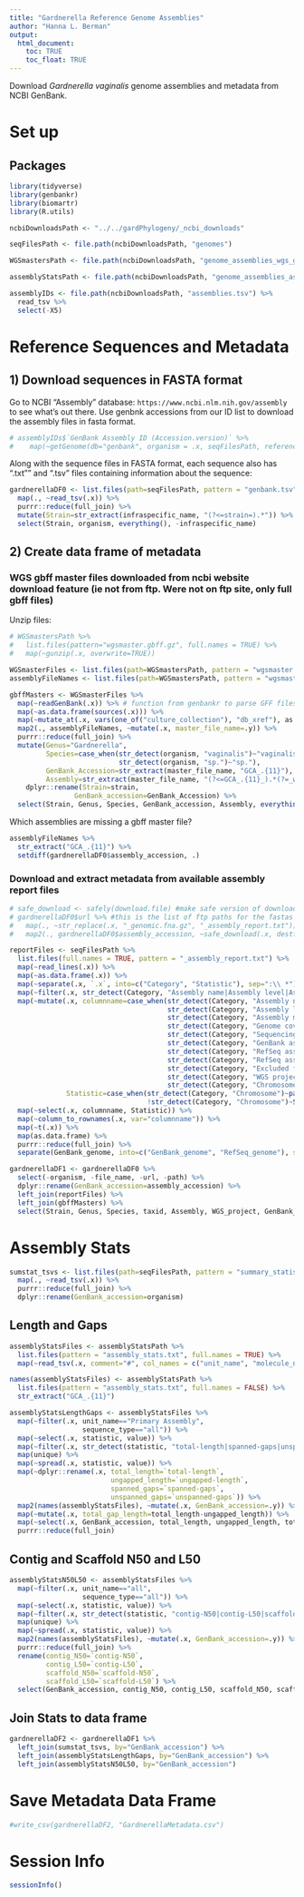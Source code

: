 ```yaml
---
title: "Gardnerella Reference Genome Assemblies"
author: "Hanna L. Berman"
output: 
  html_document:
    toc: TRUE
    toc_float: TRUE
---
```


Download *Gardnerella vaginalis* genome assemblies and metadata from NCBI GenBank.

# Set up
## Packages
```r
library(tidyverse)
library(genbankr)
library(biomartr)
library(R.utils)
```

```r

ncbiDownloadsPath <- "../../gardPhylogeny/_ncbi_downloads"

seqFilesPath <- file.path(ncbiDownloadsPath, "genomes")

WGSmastersPath <- file.path(ncbiDownloadsPath, "genome_assemblies_wgs_gbff/ncbi-genomes-2020-09-01")

assemblyStatsPath <- file.path(ncbiDownloadsPath, "genome_assemblies_asm_stats/ncbi-genomes-2020-09-01")

assemblyIDs <- file.path(ncbiDownloadsPath, "assemblies.tsv") %>%
  read_tsv %>%
  select(-X5)
```
# Reference Sequences and Metadata
## 1) Download sequences in FASTA format
Go to NCBI "Assembly" database: `https://www.ncbi.nlm.nih.gov/assembly` to see what's out there.
Use genbnk accessions from our ID list to download the assembly files in fasta format.
```r
# assemblyIDs$`GenBank Assembly ID (Accession.version)` %>%
#    map(~getGenome(db="genbank", organism = .x, seqFilesPath, reference = FALSE))
```

Along with the sequence files in FASTA format, each sequence also has ".txt"" and ".tsv" files containing information about the sequence:
```r
gardnerellaDF0 <- list.files(path=seqFilesPath, pattern = "genbank.tsv", full.names = TRUE) %>%
  map(., ~read_tsv(.x)) %>%
  purrr::reduce(full_join) %>%
  mutate(Strain=str_extract(infraspecific_name, "(?<=strain=).*")) %>%
  select(Strain, organism, everything(), -infraspecific_name)
```

## 2) Create data frame of metadata
### WGS gbff master files downloaded from ncbi website download feature (ie not from ftp. Were not on ftp site, only full gbff files)
Unzip files:
```r
# WGSmastersPath %>%
#   list.files(pattern="wgsmaster.gbff.gz", full.names = TRUE) %>%
#   map(~gunzip(.x, overwrite=TRUE))
```

```r
WGSmasterFiles <- list.files(path=WGSmastersPath, pattern = "wgsmaster.gbff$", full.names=TRUE) #get all unzipped master files
assemblyFileNames <- list.files(path=WGSmastersPath, pattern = "wgsmaster.gbff$", full.names=FALSE) #get truncated file names (to obtain assembly identifiers)

gbffMasters <- WGSmasterFiles %>%
  map(~readGenBank(.x)) %>% # function from genbankr to parse GFF files
  map(~as.data.frame(sources(.x))) %>%
  map(~mutate_at(.x, vars(one_of("culture_collection"), "db_xref"), as.character)) %>%
  map2(., assemblyFileNames, ~mutate(.x, master_file_name=.y)) %>%
  purrr::reduce(full_join) %>%
  mutate(Genus="Gardnerella",
         Species=case_when(str_detect(organism, "vaginalis")~"vaginalis",
                           str_detect(organism, "sp.")~"sp."),
         GenBank_Accession=str_extract(master_file_name, "GCA_.{11}"), 
         Assembly=str_extract(master_file_name, "(?<=GCA_.{11}_).*(?=_wgsmaster.gbff)")) %>%
    dplyr::rename(Strain=strain,
                GenBank_accession=GenBank_Accession) %>%
  select(Strain, Genus, Species, GenBank_accession, Assembly, everything(), -seqnames, -start, -end, -width, -strand, -type, -organism, -temp_grouping_id, -master_file_name, -db_xref)
```

Which assemblies are missing a gbff master file?
```r
assemblyFileNames %>%
  str_extract("GCA_.{11}") %>%
  setdiff(gardnerellaDF0$assembly_accession, .)
```

### Download and extract metadata from available assembly report files
```r
# safe_download <- safely(download.file) #make safe version of download.file() function so that the error caused by the accession not having a report file. 
# gardnerellaDF0$url %>% #this is the list of ftp paths for the fastas
#   map(., ~str_replace(.x, "_genomic.fna.gz", "_assembly_report.txt")) %>% #change the names for the ftp paths to the assembly report files
#   map2(., gardnerellaDF0$assembly_accession, ~safe_download(.x, destfile = file.path(seqFilesPath, paste0(.y, "_assembly_report.txt")))) #download and save 
```

```r
reportFiles <- seqFilesPath %>%
  list.files(full.names = TRUE, pattern = "_assembly_report.txt") %>%
  map(~read_lines(.x)) %>%
  map(~as.data.frame(.x)) %>%
  map(~separate(.x, `.x`, into=c("Category", "Statistic"), sep=":\\ *")) %>%
  map(~filter(.x, str_detect(Category, "Assembly name|Assembly level|Assembly method|Genome coverage|Sequencing technology|GenBank assembly accession|RefSeq assembly accession|RefSeq assembly and GenBank assemblies identical|Excluded from RefSeq|WGS project|Chromosome"))) %>%
  map(~mutate(.x, columnname=case_when(str_detect(Category, "Assembly name")~"Assembly",
                                       str_detect(Category, "Assembly level")~"assembly_level",
                                       str_detect(Category, "Assembly method")~"assembly_method",
                                       str_detect(Category, "Genome coverage")~"genome_coverage",
                                       str_detect(Category, "Sequencing technology")~"sequencing_technology", 
                                       str_detect(Category, "GenBank assembly accession")~"GenBank_accession",
                                       str_detect(Category, "RefSeq assembly accession")~"RefSeq_accession",
                                       str_detect(Category, "RefSeq assembly and GenBank assemblies identical")~"GenBank_RefSeq_identical",
                                       str_detect(Category, "Excluded from RefSeq")~"RefSeq_excluded",
                                       str_detect(Category, "WGS project")~"WGS_project",
                                       str_detect(Category, "Chromosome")~"GenBank_genome"),
              Statistic=case_when(str_detect(Category, "Chromosome")~paste0(str_extract(Category, "[:graph:]*(?=\\s=)"), ";", str_extract(Category, "(?<==\\s)[:graph:]*")),
                                  !str_detect(Category, "Chromosome")~Statistic))) %>%
  map(~select(.x, columnname, Statistic)) %>%
  map(~column_to_rownames(.x, var="columnname")) %>%
  map(~t(.x)) %>%
  map(as.data.frame) %>%
  purrr::reduce(full_join) %>%
  separate(GenBank_genome, into=c("GenBank_genome", "RefSeq_genome"), sep=";")
```

```r
gardnerellaDF1 <- gardnerellaDF0 %>%
  select(-organism, -file_name, -url, -path) %>%
  dplyr::rename(GenBank_accession=assembly_accession) %>%
  left_join(reportFiles) %>%
  left_join(gbffMasters) %>%
  select(Strain, Genus, Species, taxid, Assembly, WGS_project, GenBank_accession, RefSeq_accession, GenBank_RefSeq_identical, RefSeq_excluded, GenBank_genome, RefSeq_genome, bioproject, biosample, assembly_level, genome_rep, everything())
```

# Assembly Stats
```r
sumstat_tsvs <- list.files(path=seqFilesPath, pattern = "summary_statistics.tsv", full.names = TRUE) %>%
  map(., ~read_tsv(.x)) %>%
  purrr::reduce(full_join) %>%
  dplyr::rename(GenBank_accession=organism)
```

## Length and Gaps
```r
assemblyStatsFiles <- assemblyStatsPath %>%
  list.files(pattern = "assembly_stats.txt", full.names = TRUE) %>%
  map(~read_tsv(.x, comment="#", col_names = c("unit_name",	"molecule_name", "molecule_type/loc", "sequence_type", "statistic", "value")))

names(assemblyStatsFiles) <- assemblyStatsPath %>%
  list.files(pattern = "assembly_stats.txt", full.names = FALSE) %>%
  str_extract("GCA_.{11}")

assemblyStatsLengthGaps <- assemblyStatsFiles %>%
  map(~filter(.x, unit_name=="Primary Assembly", 
                  sequence_type=="all")) %>%
  map(~select(.x, statistic, value)) %>%
  map(~filter(.x, str_detect(statistic, "total-length|spanned-gaps|unspanned-gaps|ungapped-length"))) %>%
  map(unique) %>%
  map(~spread(.x, statistic, value)) %>%
  map(~dplyr::rename(.x, total_length=`total-length`,
                         ungapped_length=`ungapped-length`,
                         spanned_gaps=`spanned-gaps`,
                         unspanned_gaps=`unspanned-gaps`)) %>%
  map2(names(assemblyStatsFiles), ~mutate(.x, GenBank_accession=.y)) %>%
  map(~mutate(.x, total_gap_length=total_length-ungapped_length)) %>%
  map(~select(.x, GenBank_accession, total_length, ungapped_length, total_gap_length, spanned_gaps, unspanned_gaps)) %>%
  purrr::reduce(full_join)
```

## Contig and Scaffold N50 and L50
```r
assemblyStatsN50L50 <- assemblyStatsFiles %>%
  map(~filter(.x, unit_name=="all", 
                  sequence_type=="all")) %>%
  map(~select(.x, statistic, value)) %>%
  map(~filter(.x, str_detect(statistic, "contig-N50|contig-L50|scaffold-N50|scaffold-L50"))) %>%
  map(unique) %>%
  map(~spread(.x, statistic, value)) %>%
  map2(names(assemblyStatsFiles), ~mutate(.x, GenBank_accession=.y)) %>%
  purrr::reduce(full_join) %>%
  rename(contig_N50=`contig-N50`,
         contig_L50=`contig-L50`,
         scaffold_N50=`scaffold-N50`,
         scaffold_L50=`scaffold-L50`) %>%
  select(GenBank_accession, contig_N50, contig_L50, scaffold_N50, scaffold_L50)
```


## Join Stats to data frame
```r
gardnerellaDF2 <- gardnerellaDF1 %>%
  left_join(sumstat_tsvs, by="GenBank_accession") %>%
  left_join(assemblyStatsLengthGaps, by="GenBank_accession") %>%
  left_join(assemblyStatsN50L50, by="GenBank_accession")
```

# Save Metadata Data Frame
```r
#write_csv(gardnerellaDF2, "GardnerellaMetadata.csv")
```

# Session Info
```r
sessionInfo()
```